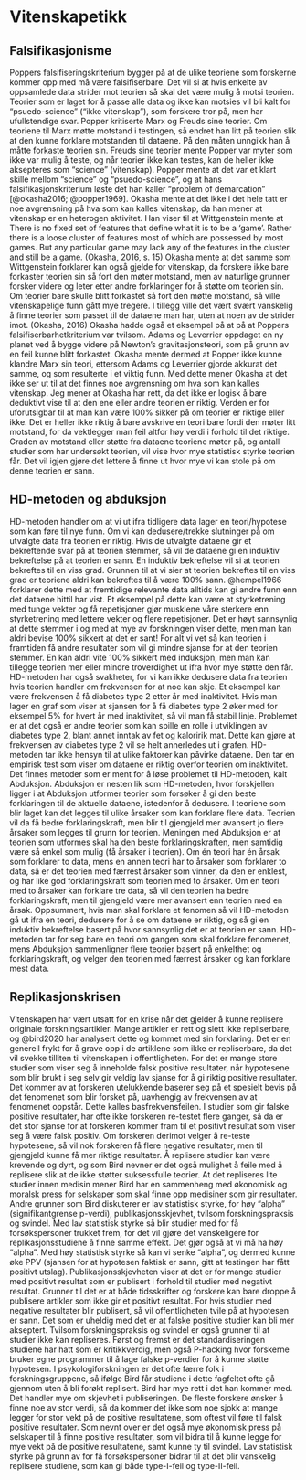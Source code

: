# Vitenskapetikk

## Falsifikasjonisme

Poppers falsifiseringskriterium bygger på at de ulike teoriene som forskerne kommer opp med må være falsifiserbare. Det vil si at hvis enkelte av oppsamlede data strider mot teorien så skal det være mulig å motsi teorien. Teorier som er laget for å passe alle data og ikke kan motsies vil bli kalt for "psuedo-science" ("ikke vitenskap"), som forskere tror på, men har ufullstendige svar. Popper kritiserte Marx og Freuds sine teorier. Om teoriene til Marx møtte motstand i testingen, så endret han litt på teorien slik at den kunne forklare motstanden til dataene. På den måten unngikk han å måtte forkaste teorien sin. Freuds sine teorier mente Popper var myter som ikke var mulig å teste, og når teorier ikke kan testes, kan de heller ikke aksepteres som "science" (vitenskap). Popper mente at det var et klart skille mellom "science" og "psuedo-science", og at hans falsifikasjonskriterium løste det han kaller "problem of demarcation" [@okasha2016; @popper1969]. Okasha mente at det ikke i det hele tatt er noe avgrensning på hva som kan kalles vitenskap, da han mener at vitenskap er en heterogen aktivitet. Han viser til at Wittgenstein mente at There is no fixed set of features that define what it is to be a 'game'. Rather there is a loose cluster of features most of which are possessed by most games. But any particular game may lack any of the features in the cluster and still be a game. (Okasha, 2016, s. 15) Okasha mente at det samme som Wittgenstein forklarer kan også gjelde for vitenskap, da forskere ikke bare forkaster teorien sin så fort den møter motstand, men av naturlige grunner forsker videre og leter etter andre forklaringer for å støtte om teorien sin. Om teorier bare skulle blitt forkastet så fort den møtte motstand, så ville vitenskapelige funn gått mye tregere. I tillegg ville det vært svært vanskelig å finne teorier som passet til de dataene man har, uten at noen av de strider imot. (Okasha, 2016) Okasha hadde også et eksempel på at på at Poppers falsifiserbarhetkriterium var tvilsom. Adams og Leverrier oppdaget en ny planet ved å bygge videre på Newton's gravitasjonsteori, som på grunn av en feil kunne blitt forkastet. Okasha mente dermed at Popper ikke kunne klandre Marx sin teori, ettersom Adams og Leverrier gjorde akkurat det samme, og som resulterte i et viktig funn. Med dette mener Okasha at det ikke ser ut til at det finnes noe avgrensning om hva som kan kalles vitenskap. Jeg mener at Okasha har rett, da det ikke er logisk å bare deduktivt vise til at den ene eller andre teorien er riktig. Verden er for uforutsigbar til at man kan være 100% sikker på om teorier er riktige eller ikke. Det er heller ikke riktig å bare avskrive en teori bare fordi den møter litt motstand, for da vektlegger man feil altfor høy verdi i forhold til det riktige. Graden av motstand eller støtte fra dataene teoriene møter på, og antall studier som har undersøkt teorien, vil vise hvor mye statistisk styrke teorien får. Det vil igjen gjøre det lettere å finne ut hvor mye vi kan stole på om denne teorien er sann.

## HD-metoden og abduksjon

HD-metoden handler om at vi ut ifra tidligere data lager en teori/hypotese som kan føre til nye funn. Om vi kan dedusere/trekke slutninger på om utvalgte data fra teorien er riktig. Hvis de utvalgte dataene gir et bekreftende svar på at teorien stemmer, så vil de dataene gi en induktiv bekreftelse på at teorien er sann. En induktiv bekreftelse vil si at teorien bekreftes til en viss grad. Grunnen til at vi sier at teorien bekreftes til en viss grad er teoriene aldri kan bekreftes til å være 100% sann. @hempel1966 forklarer dette med at fremtidige relevante data alltids kan gi andre funn enn det dataene hittil har vist. Et eksempel på dette kan være at styrketrening med tunge vekter og få repetisjoner gjør musklene våre sterkere enn styrketrening med lettere vekter og flere repetisjoner. Det er høyt sannsynlig at dette stemmer i og med at mye av forskningen viser dette, men man kan aldri bevise 100% sikkert at det er sant! For alt vi vet så kan teorien i framtiden få andre resultater som vil gi mindre sjanse for at den teorien stemmer. En kan aldri vite 100% sikkert med induksjon, men man kan tillegge teorien mer eller mindre troverdighet ut ifra hvor mye støtte den får. HD-metoden har også svakheter, for vi kan ikke dedusere data fra teorien hvis teorien handler om frekvensen for at noe kan skje. Et eksempel kan være frekvensen å få diabetes type 2 etter år med inaktivitet. Hvis man lager en graf som viser at sjansen for å få diabetes type 2 øker med for eksempel 5% for hvert år med inaktivitet, så vil man få stabil linje. Problemet er at det også er andre teorier som kan spille en rolle i utviklingen av diabetes type 2, blant annet inntak av fet og kaloririk mat. Dette kan gjøre at frekvensen av diabetes type 2 vil se helt annerledes ut i grafen. HD-metoden tar ikke hensyn til at ulike faktorer kan påvirke dataene. Den tar en empirisk test som viser om dataene er riktig overfor teorien om inaktivitet. Det finnes metoder som er ment for å løse problemet til HD-metoden, kalt Abduksjon. Abduksjon er nesten lik som HD-metoden, hvor forskjellen ligger i at Abduksjon utformer teorier som forsøker å gi den beste forklaringen til de aktuelle dataene, istedenfor å dedusere. I teoriene som blir laget kan det legges til ulike årsaker som kan forklare flere data. Teorien vil da få bedre forklaringskraft, men blir til gjengjeld mer avansert jo flere årsaker som legges til grunn for teorien. Meningen med Abduksjon er at teorien som utformes skal ha den beste forklaringskraften, men samtidig være så enkel som mulig (få årsaker i teorien). Om én teori har én årsak som forklarer to data, mens en annen teori har to årsaker som forklarer to data, så er det teorien med færrest årsaker som vinner, da den er enklest, og har like god forklaringskraft som teorien med to årsaker. Om en teori med to årsaker kan forklare tre data, så vil den teorien ha bedre forklaringskraft, men til gjengjeld være mer avansert enn teorien med en årsak. Oppsummert, hvis man skal forklare et fenomen så vil HD-metoden gå ut ifra en teori, dedusere for å se om dataene er riktig, og så gi en induktiv bekreftelse basert på hvor sannsynlig det er at teorien er sann. HD-metoden tar for seg bare en teori om gangen som skal forklare fenomenet, mens Abduksjon sammenligner flere teorier basert på enkelthet og forklaringskraft, og velger den teorien med færrest årsaker og kan forklare mest data.

## Replikasjonskrisen

Vitenskapen har vært utsatt for en krise når det gjelder å kunne replisere originale forskningsartikler. Mange artikler er rett og slett ikke repliserbare, og @bird2020 har analysert dette og kommet med sin forklaring. Det er en generell frykt for å grave opp i de artiklene som ikke er repliserbare, da det vil svekke tilliten til vitenskapen i offentligheten. For det er mange store studier som viser seg å inneholde falsk positive resultater, når hypotesene som blir brukt i seg selv gir veldig lav sjanse for å gi riktig positive resultater. Det kommer av at forskeren utelukkende baserer seg på et spesielt bevis på det fenomenet som blir forsket på, uavhengig av frekvensen av at fenomenet oppstår. Dette kalles basfrekvensfeilen. I studier som gir falske positive resultater, har ofte ikke forskeren re-testet flere ganger, så da er det stor sjanse for at forskeren kommer fram til et positivt resultat som viser seg å være falsk positiv. Om forskeren derimot velger å re-teste hypotesene, så vil nok forskeren få flere negative resultater, men til gjengjeld kunne få mer riktige resultater. Å replisere studier kan være krevende og dyrt, og som Bird nevner er det også mulighet å feile med å replisere slik at de ikke støtter suksessfulle teorier. At det repliseres lite studier innen medisin mener Bird har en sammenheng med økonomisk og moralsk press for selskaper som skal finne opp medisiner som gir resultater. Andre grunner som Bird diskuterer er lav statistisk styrke, for høy "alpha" (signifikantgrense p-verdi), publikasjonsskjevhet, tvilsom forskningspraksis og svindel. Med lav statistisk styrke så blir studier med for få forsøkspersoner trukket frem, for det vil gjøre det vanskeligere for replikasjonsstudiene å finne samme effekt. Det gjør også at vi må ha høy "alpha". Med høy statistisk styrke så kan vi senke "alpha", og dermed kunne øke PPV (sjansen for at hypotesen faktisk er sann, gitt at testingen har fått positivt utslag). Publikasjonsskjevheten viser at det er for mange studier med positivt resultat som er publisert i forhold til studier med negativt resultat. Grunner til det er at både tidsskrifter og forskere kan bare droppe å publisere artikler som ikke gir et positivt resultat. For hvis studier med negative resultater blir publisert, så vil offentligheten tvile på at hypotesen er sann. Det som er uheldig med det er at falske positive studier kan bli mer akseptert. Tvilsom forskningspraksis og svindel er også grunner til at studier ikke kan repliseres. Først og fremst er det standardiseringen studiene har hatt som er kritikkverdig, men også P-hacking hvor forskerne bruker egne programmer til å lage falske p-verdier for å kunne støtte hypotesen. I psykologiforskningen er det ofte færre folk i forskningsgruppene, så ifølge Bird får studiene i dette fagfeltet ofte gå gjennom uten å bli forøkt replisert. Bird har mye rett i det han kommer med. Det handler mye om skjevhet i publiseringen. De fleste forskere ønsker å finne noe av stor verdi, så da kommer det ikke som noe sjokk at mange legger for stor vekt på de positive resultatene, som oftest vil føre til falsk positive resultater. Som nevnt over er det også mye økonomisk press på selskaper til å finne positive resultater, som vil bidra til å kunne legge for mye vekt på de positive resultatene, samt kunne ty til svindel. Lav statistisk styrke på grunn av for få forsøkspersoner bidrar til at det blir vanskelig replisere studiene, som kan gi både type-I-feil og type-II-feil.
